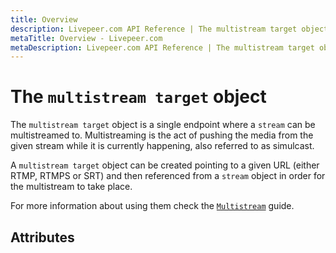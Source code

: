```yaml
---
title: Overview
description: Livepeer.com API Reference | The multistream target object
metaTitle: Overview - Livepeer.com
metaDescription: Livepeer.com API Reference | The multistream target object
---
```


# The `multistream target` object

The `multistream target` object is a single endpoint where a `stream` can be
multistreamed to. Multistreaming is the act of pushing the media from the given
stream while it is currently happening, also referred to as simulcast.

A `multistream target` object can be created pointing to a given URL (either
RTMP, RTMPS or SRT) and then referenced from a `stream` object in order for the
multistream to take place.

For more information about using them check the
[`Multistream`](/hodl-guides/start-live-streaming/multistream) guide.

## Attributes
<!-- 
<Table
  data={[
    {
      parameter: <code>createdAt</code>,
      type: <code>number</code>,
      description:
        "Timestamp when the multistream target was created. Reported in Unix epoch time in milliseconds.",
    },
    {
      parameter: <code>id</code>,
      type: <code>string</code>,
      description: "Unique identifier for the multistream target.",
    },
    {
      parameter: <code>userId</code>,
      type: <code>string</code>,
      description:
        "Unique identifier for the Livepeer.com user account that created the multistream target object.",
    },
    {
      parameter: <code>name</code>,
      type: <code>string</code>,
      description:
        "Additional identifier for the multistream target, often set to a human readable string. This identifier does not need to be unique and is generated from the URL host if not included.",
    },
    {
      parameter: <code>url</code>,
      type: <code>string</code>,
      description:
        "Endpoint where to push stream media during multistream, must be an RTMP, RTMPS or SRT endpoint. Required during POST and omitted in any GET responses for security reasons.",
    },
    {
      parameter: <code>disabled</code>,
      type: <code>boolean</code>,
      description: (
        <>
          If <code>true</code>, will disable multistreaming from any stream to
          this target. Can be used to quickly disable multistream to some
          endpoint without the need to update all streams that reference it or
          delete the multistream target object.
        </>
      ),
    },
  ]}
/> -->
